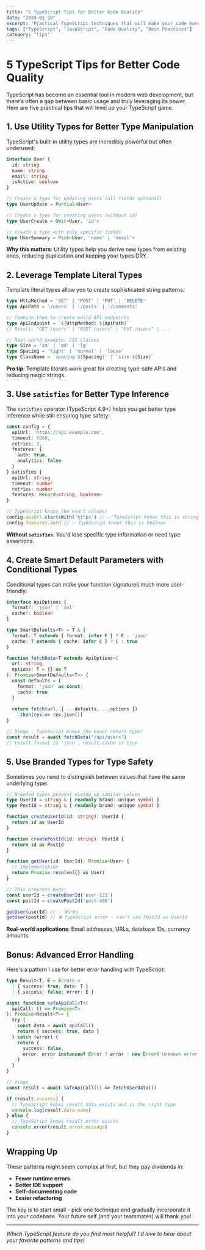 ```yaml
---
title: "5 TypeScript Tips for Better Code Quality"
date: "2024-01-10"
excerpt: "Practical TypeScript techniques that will make your code more robust, maintainable, and self-documenting. From utility types to advanced patterns."
tags: ["TypeScript", "JavaScript", "Code Quality", "Best Practices"]
category: "tips"
---
```


# 5 TypeScript Tips for Better Code Quality

TypeScript has become an essential tool in modern web development, but there's often a gap between basic usage and truly leveraging its power. Here are five practical tips that will level up your TypeScript game.

## 1. Use Utility Types for Better Type Manipulation

TypeScript's built-in utility types are incredibly powerful but often underused:

```typescript
interface User {
  id: string
  name: string
  email: string
  isActive: boolean
}

// Create a type for updating users (all fields optional)
type UserUpdate = Partial<User>

// Create a type for creating users (without id)
type UserCreate = Omit<User, 'id'>

// Create a type with only specific fields
type UserSummary = Pick<User, 'name' | 'email'>
```

**Why this matters**: Utility types help you derive new types from existing ones, reducing duplication and keeping your types DRY.

## 2. Leverage Template Literal Types

Template literal types allow you to create sophisticated string patterns:

```typescript
type HttpMethod = 'GET' | 'POST' | 'PUT' | 'DELETE'
type ApiPath = '/users' | '/posts' | '/comments'

// Combine them to create valid API endpoints
type ApiEndpoint = `${HttpMethod} ${ApiPath}`
// Result: "GET /users" | "POST /users" | "PUT /users" | ...

// Real-world example: CSS classes
type Size = 'sm' | 'md' | 'lg'
type Spacing = 'tight' | 'normal' | 'loose'
type ClassName = `spacing-${Spacing}` | `size-${Size}`
```

**Pro tip**: Template literals work great for creating type-safe APIs and reducing magic strings.

## 3. Use `satisfies` for Better Type Inference

The `satisfies` operator (TypeScript 4.9+) helps you get better type inference while still ensuring type safety:

```typescript
const config = {
  apiUrl: 'https://api.example.com',
  timeout: 5000,
  retries: 3,
  features: {
    auth: true,
    analytics: false
  }
} satisfies {
  apiUrl: string
  timeout: number
  retries: number
  features: Record<string, boolean>
}

// TypeScript knows the exact values!
config.apiUrl.startsWith('https') // ✅ TypeScript knows this is string
config.features.auth // ✅ TypeScript knows this is boolean
```

**Without `satisfies`**: You'd lose specific type information or need type assertions.

## 4. Create Smart Default Parameters with Conditional Types

Conditional types can make your function signatures much more user-friendly:

```typescript
interface ApiOptions {
  format?: 'json' | 'xml'
  cache?: boolean
}

type SmartDefaults<T> = T & {
  format: T extends { format: infer F } ? F : 'json'
  cache: T extends { cache: infer C } ? C : true
}

function fetchData<T extends ApiOptions>(
  url: string, 
  options: T = {} as T
): Promise<SmartDefaults<T>> {
  const defaults = {
    format: 'json' as const,
    cache: true
  }
  
  return fetch(url, { ...defaults, ...options })
    .then(res => res.json())
}

// Usage - TypeScript knows the exact return type!
const result = await fetchData('/api/users') 
// result.format is 'json', result.cache is true
```

## 5. Use Branded Types for Type Safety

Sometimes you need to distinguish between values that have the same underlying type:

```typescript
// Branded types prevent mixing up similar values
type UserId = string & { readonly brand: unique symbol }
type PostId = string & { readonly brand: unique symbol }

function createUserId(id: string): UserId {
  return id as UserId
}

function createPostId(id: string): PostId {
  return id as PostId
}

function getUser(id: UserId): Promise<User> {
  // Implementation
  return Promise.resolve({} as User)
}

// This prevents bugs!
const userId = createUserId('user-123')
const postId = createPostId('post-456')

getUser(userId) // ✅ Works
getUser(postId) // ❌ TypeScript error - can't use PostId as UserId
```

**Real-world applications**: Email addresses, URLs, database IDs, currency amounts.

## Bonus: Advanced Error Handling

Here's a pattern I use for better error handling with TypeScript:

```typescript
type Result<T, E = Error> = 
  | { success: true; data: T }
  | { success: false; error: E }

async function safeApiCall<T>(
  apiCall: () => Promise<T>
): Promise<Result<T>> {
  try {
    const data = await apiCall()
    return { success: true, data }
  } catch (error) {
    return { 
      success: false, 
      error: error instanceof Error ? error : new Error('Unknown error')
    }
  }
}

// Usage
const result = await safeApiCall(() => fetchUserData())

if (result.success) {
  // TypeScript knows result.data exists and is the right type
  console.log(result.data.name)
} else {
  // TypeScript knows result.error exists
  console.error(result.error.message)
}
```

## Wrapping Up

These patterns might seem complex at first, but they pay dividends in:
- **Fewer runtime errors**
- **Better IDE support**
- **Self-documenting code**
- **Easier refactoring**

The key is to start small - pick one technique and gradually incorporate it into your codebase. Your future self (and your teammates) will thank you!

---

*Which TypeScript feature do you find most helpful? I'd love to hear about your favorite patterns and tips!* 